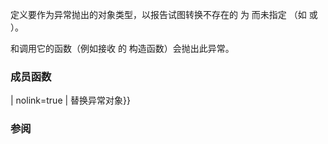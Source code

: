 {{cpp/chrono/title|nonexistent_local_time}}
{{cpp/chrono/navbar}}
{{ddcl|header=chrono|since=c++20|
class nonexistent_local_time;
}}

定义要作为异常抛出的对象类型，以报告试图转换不存在的 {{lc|std::chrono::local_time}} 为 {{lc|std::chrono::sys_time}} 而未指定 {{lc|std::chrono::choose}}（如 {{tt|choose::earliest}} 或 {{tt|choose::latest}}）。

{{lc|std::chrono::time_zone::to_sys}} 和调用它的函数（例如接收 {{lc|std::chrono::zoned_time}} 的 {{lc|std::chrono::local_time}} 构造函数）会抛出此异常。

{{inheritance diagram/std-chrono-nonexistent_local_time}}

===成员函数===
{{dsc begin}}
{{dsc mem ctor | nolink=true | 构造异常对象 }}
{{dsc mem fun | operator{{=}} | nolink=true | 替换异常对象}}
{{dsc mem fun | what | nolink=true | 返回解释字符串}}
{{dsc end}}

{{member|{{small|std::chrono::nonexistent_local_time::}}nonexistent_local_time|2=
{{dcl begin}}
{{dcl|num=1|since=c++20|
template&lt; class Duration &gt;
nonexistent_local_time( const std::chrono::local_time&lt;Duration&gt;&amp; tp,
                        const std::chrono::local_info&amp; i );
}}
{{dcl|num=2|since=c++20|
nonexistent_local_time( const nonexistent_local_time&amp; other ) noexcept;
}}
{{dcl end}}
构造异常对象。

@1@ {{tt|what()}} 所返回的解释字符串等价于下列代码后 {{tt|os.str()}} 所产生者：

{{source|1=
std::ostringstream os;
os &lt;&lt; tp &lt;&lt; " is in a gap between\n"
   &lt;&lt; std::chrono::local_seconds(i.first.end.time_since_epoch()) + i.first.offset 
   &lt;&lt; ' ' &lt;&lt; i.first.abbrev &lt;&lt; " and\n"
   &lt;&lt; std::chrono::local_seconds(i.second.begin.time_since_epoch()) + i.second.offset
   &lt;&lt; ' ' &lt;&lt; i.second.abbrev
   &lt;&lt; " which are both equivalent to\n"
   &lt;&lt; i.first.end &lt;&lt; " UTC";
}}
@@ 若 {{c|1=i.result != std::chrono::local_info::nonexistent}} 则行为未定义。

@2@ 复制构造函数。若 {{c|*this}} 与 {{c|other}} 均拥有动态类型 {{tt|std::chrono::nonexistent_local_time}} 则 {{c|1=std::strcmp(what(), other.what()) == 0}}。

===参数===
{{par begin}}
{{par | tp |试图转换的时间点}}
{{par | i |描述转换尝试的结果的 {{lc|std::chrono::local_info}}}}
{{par | other | 要复制的另一 {{tt|nonexistent_local_time}}}}
{{par end}}

===异常===
可能抛出 {{lc|std::bad_alloc}}

===注解===
因为不容许复制派生自 {{tt|std::exception}} 的标准库类抛出异常，此信息通常在内部存储为分离分配的引用计数字符串。
}}

{{cpp/error/exception/member assignment what|chrono::nonexistent_locale_time|std=c++20}}

{{cpp/error/runtime_error/inherit}}

{{cpp/error/exception/inherit}}

===参阅===
{{dsc begin}}
{{dsc inc|cpp/chrono/dsc ambiguous_local_time}}
{{dsc end}}

{{langlinks|en|es|ja|ru}}